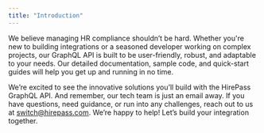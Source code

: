 ```yaml
---
title: "Introduction"
---
```


We believe managing HR compliance shouldn’t be hard.
Whether you're new to building integrations or a seasoned developer working on complex projects, our GraphQL API is built to be user-friendly, robust, and adaptable to your needs. Our detailed documentation, sample code, and quick-start guides will help you get up and running in no time.

We’re excited to see the innovative solutions you’ll build with the HirePass GraphQL API. And remember, our tech team is just an email away. If you have questions, need guidance, or run into any challenges, reach out to us at [switch@hirepass.com](mailto:switch@hirepass.com). We’re happy to help\!
Let’s build your integration together.